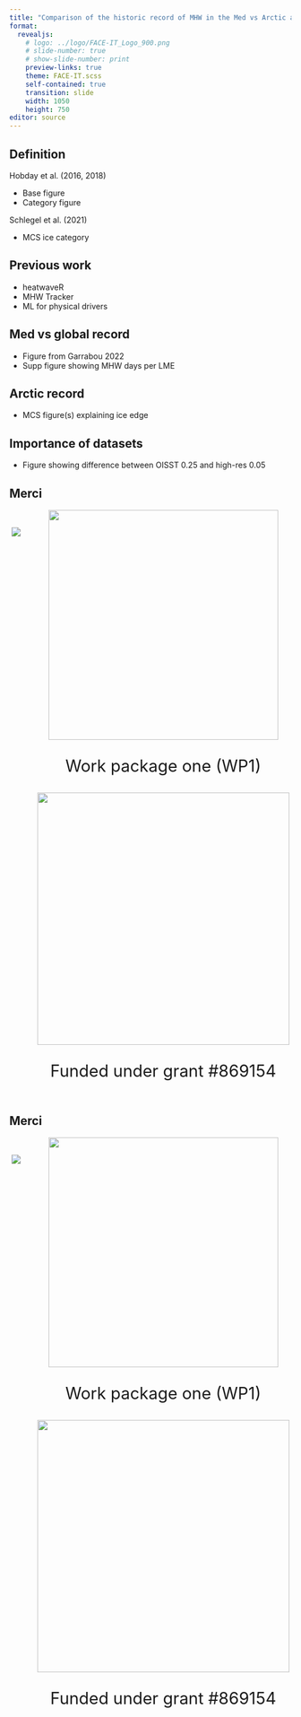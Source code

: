 ```yaml
---
title: "Comparison of the historic record of MHW in the Med vs Arctic and global averages"
format: 
  revealjs:
    # logo: ../logo/FACE-IT_Logo_900.png
    # slide-number: true
    # show-slide-number: print
    preview-links: true
    theme: FACE-IT.scss
    self-contained: true
    transition: slide
    width: 1050
    height: 750
editor: source
---
```


## Definition

Hobday et al. (2016, 2018)

- Base figure
- Category figure

Schlegel et al. (2021)

- MCS ice category

## Previous work

- heatwaveR
- MHW Tracker
- ML for physical drivers

## Med vs global record

- Figure from Garrabou 2022
- Supp figure showing MHW days per LME

## Arctic record

- MCS figure(s) explaining ice edge

## Importance of datasets

- Figure showing difference between OISST 0.25 and high-res 0.05

## Merci

::: columns
::: {.column style="text-align: center"}
</br>
![](../logo/profile.jpeg)
:::
::: {.column style="text-align: center"}
![](../logo/Logo_FACE-IT_PNG_1500.png){width="410"}
<p style="font-size:22pt">Work package one (WP1)</p>
![](../logo/h2020.png){width="450"} 
<p style="font-size:22pt">Funded under grant #869154</p>
:::
:::


## Merci

::: columns
::: {.column style="text-align: center"}
</br>
![](../logo/profile.jpeg)
:::
::: {.column style="text-align: center"}
![](../logo/Logo_FACE-IT_PNG_1500.png){width="410"}
<p style="font-size:22pt">Work package one (WP1)</p>
![](../logo/h2020.png){width="450"} 
<p style="font-size:22pt">Funded under grant #869154</p>
:::
:::
